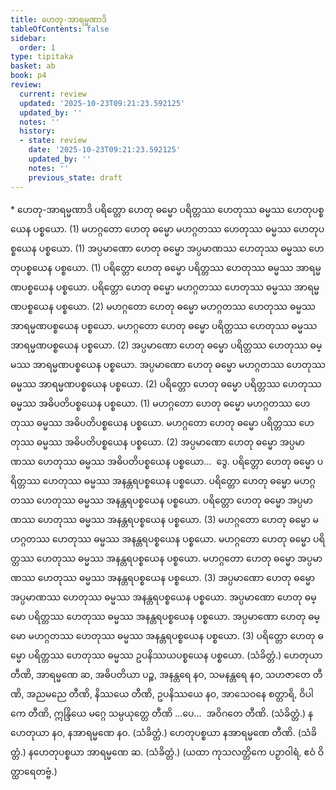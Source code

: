 ```yaml
---
title: ဟေတု-အာရမ္မဏာဒိ
tableOfContents: false
sidebar:
  order: 1
type: tipitaka
basket: ab
book: p4
review:
  current: review
  updated: '2025-10-23T09:21:23.592125'
  updated_by: ''
  notes: ''
  history:
  - state: review
    date: '2025-10-23T09:21:23.592125'
    updated_by: ''
    notes: ''
    previous_state: draft
---
```



<ReviewStatus review={frontmatter.review} showDetails={true} />

<HypothesisAnnotation frontmatter={frontmatter} />

<DynamicBreadcrumb />

<Paragraph type="center" book="p4">
* ဟေတု-အာရမ္မဏာဒိ
</Paragraph>

<Division number="159" book="p4" e="ch" v="39" p="521">

<Paragraph number="573" book="p4">
ပရိတ္တော ဟေတု ဓမ္မော ပရိတ္တဿ ဟေတုဿ ဓမ္မဿ ဟေတုပစ္စယေန ပစ္စယော. (1)
</Paragraph>

<Paragraph number="574" book="p4">
မဟဂ္ဂတော ဟေတု ဓမ္မော မဟဂ္ဂတဿ ဟေတုဿ ဓမ္မဿ ဟေတုပစ္စယေန ပစ္စယော. (1)
</Paragraph>

<Paragraph number="575" book="p4">
အပ္ပမာဏော ဟေတု ဓမ္မော အပ္ပမာဏဿ ဟေတုဿ ဓမ္မဿ ဟေတုပစ္စယေန ပစ္စယော. (1)
</Paragraph>

<Paragraph number="576" book="p4">
ပရိတ္တော ဟေတု ဓမ္မော ပရိတ္တဿ ဟေတုဿ ဓမ္မဿ အာရမ္မဏပစ္စယေန ပစ္စယော. ပရိတ္တော ဟေတု ဓမ္မော မဟဂ္ဂတဿ ဟေတုဿ ဓမ္မဿ အာရမ္မဏပစ္စယေန ပစ္စယော. (2)
</Paragraph>

<Paragraph number="577" book="p4">
မဟဂ္ဂတော ဟေတု ဓမ္မော မဟဂ္ဂတဿ ဟေတုဿ ဓမ္မဿ အာရမ္မဏပစ္စယေန ပစ္စယော. မဟဂ္ဂတော ဟေတု ဓမ္မော ပရိတ္တဿ ဟေတုဿ ဓမ္မဿ အာရမ္မဏပစ္စယေန ပစ္စယော. (2)
</Paragraph>

<Paragraph number="578" book="p4">
အပ္ပမာဏော ဟေတု ဓမ္မော ပရိတ္တဿ ဟေတုဿ ဓမ္မဿ အာရမ္မဏပစ္စယေန ပစ္စယော. အပ္ပမာဏော ဟေတု ဓမ္မော မဟဂ္ဂတဿ ဟေတုဿ ဓမ္မဿ အာရမ္မဏပစ္စယေန ပစ္စယော. (2)
</Paragraph>

</Division>
<Division number="160" book="p4" e="ch" v="39" p="522">

<Paragraph number="579" book="p4">
ပရိတ္တော ဟေတု ဓမ္မော ပရိတ္တဿ ဟေတုဿ ဓမ္မဿ အဓိပတိပစ္စယေန ပစ္စယော. (1)
</Paragraph>

<Paragraph number="580" book="p4">
မဟဂ္ဂတော ဟေတု ဓမ္မော မဟဂ္ဂတဿ ဟေတုဿ ဓမ္မဿ အဓိပတိပစ္စယေန ပစ္စယော. မဟဂ္ဂတော ဟေတု ဓမ္မော ပရိတ္တဿ ဟေတုဿ ဓမ္မဿ အဓိပတိပစ္စယေန ပစ္စယော. (2)
</Paragraph>

<Paragraph number="581" book="p4">
အပ္ပမာဏော ဟေတု ဓမ္မော အပ္ပမာဏဿ ဟေတုဿ ဓမ္မဿ အဓိပတိပစ္စယေန ပစ္စယော…  ဒွေ.
</Paragraph>

<Paragraph number="582" book="p4">
ပရိတ္တော ဟေတု ဓမ္မော ပရိတ္တဿ ဟေတုဿ ဓမ္မဿ အနန္တရပစ္စယေန ပစ္စယော. ပရိတ္တော ဟေတု ဓမ္မော မဟဂ္ဂတဿ ဟေတုဿ ဓမ္မဿ အနန္တရပစ္စယေန ပစ္စယော. ပရိတ္တော ဟေတု ဓမ္မော အပ္ပမာဏဿ ဟေတုဿ ဓမ္မဿ အနန္တရပစ္စယေန ပစ္စယော. (3)
</Paragraph>

<Paragraph number="583" book="p4">
မဟဂ္ဂတော ဟေတု ဓမ္မော မဟဂ္ဂတဿ ဟေတုဿ ဓမ္မဿ အနန္တရပစ္စယေန ပစ္စယော. မဟဂ္ဂတော ဟေတု ဓမ္မော ပရိတ္တဿ ဟေတုဿ ဓမ္မဿ အနန္တရပစ္စယေန ပစ္စယော. မဟဂ္ဂတော ဟေတု ဓမ္မော အပ္ပမာဏဿ ဟေတုဿ ဓမ္မဿ အနန္တရပစ္စယေန ပစ္စယော. (3)
</Paragraph>

<Paragraph number="584" book="p4">
အပ္ပမာဏော ဟေတု ဓမ္မော အပ္ပမာဏဿ ဟေတုဿ ဓမ္မဿ အနန္တရပစ္စယေန ပစ္စယော. အပ္ပမာဏော ဟေတု ဓမ္မော ပရိတ္တဿ ဟေတုဿ ဓမ္မဿ အနန္တရပစ္စယေန ပစ္စယော. အပ္ပမာဏော ဟေတု ဓမ္မော မဟဂ္ဂတဿ ဟေတုဿ ဓမ္မဿ အနန္တရပစ္စယေန ပစ္စယော. (3)
</Paragraph>

<Paragraph number="585" book="p4">
ပရိတ္တော ဟေတု ဓမ္မော ပရိတ္တဿ ဟေတုဿ ဓမ္မဿ ဥပနိဿယပစ္စယေန ပစ္စယော. (သံခိတ္တံ.)
</Paragraph>

</Division>
<Division number="161" book="p4" e="ch" v="39" p="523">

<Paragraph number="586" book="p4">
ဟေတုယာ တီဏိ, အာရမ္မဏေ ဆ, အဓိပတိယာ ပဉ္စ, အနန္တရေ နဝ, သမနန္တရေ နဝ, သဟဇာတေ တီဏိ, အညမညေ တီဏိ, နိဿယေ တီဏိ, ဥပနိဿယေ နဝ, အာသေဝနေ စတ္တာရိ, ဝိပါကေ တီဏိ, ဣန္ဒြိယေ မဂ္ဂေ သမ္ပယုတ္တေ တီဏိ …ပေ…  အဝိဂတေ တီဏိ. (သံခိတ္တံ.)
</Paragraph>

<Paragraph number="587" book="p4">
နဟေတုယာ နဝ, နအာရမ္မဏေ နဝ. (သံခိတ္တံ.)
</Paragraph>

<Paragraph number="588" book="p4">
ဟေတုပစ္စယာ နအာရမ္မဏေ တီဏိ. (သံခိတ္တံ.)
</Paragraph>

<Paragraph number="589" book="p4">
နဟေတုပစ္စယာ အာရမ္မဏေ ဆ. (သံခိတ္တံ.)
</Paragraph>

<Paragraph number="590" book="p4">
(ယထာ ကုသလတ္တိကေ ပဉှာဝါရံ, ဧဝံ ဝိတ္ထာရေတဗ္ဗံ.)
</Paragraph>
</Division>